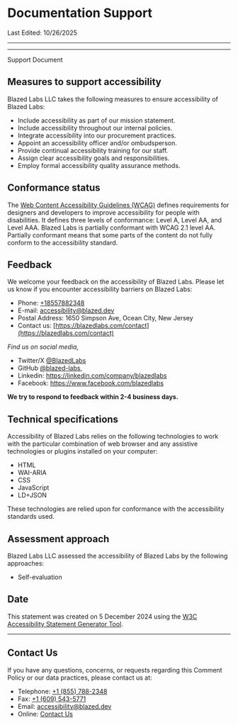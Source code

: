 
# Documentation Support

Last Edited: 10/26/2025

---

<TableOfContents />

---

Support Document

## Measures to support accessibility

Blazed Labs LLC takes the following measures to ensure accessibility of Blazed Labs:
* Include accessibility as part of our mission statement.
* Include accessibility throughout our internal policies.
* Integrate accessibility into our procurement practices.
* Appoint an accessibility officer and/or ombudsperson.
* Provide continual accessibility training for our staff.
* Assign clear accessibility goals and responsibilities.
* Employ formal accessibility quality assurance methods.

## Conformance status
The [Web Content Accessibility Guidelines (WCAG)](https://www.w3.org/WAI/standards-guidelines/wcag/) defines requirements for designers and developers to improve accessibility for people with disabilities. 
It defines three levels of conformance: Level A, Level AA, and Level AAA. Blazed Labs is partially conformant with WCAG 2.1 level AA. 
Partially conformant means that some parts of the content do not fully conform to the accessibility standard.

## Feedback
We welcome your feedback on the accessibility of Blazed Labs. Please let us know if you encounter accessibility barriers on Blazed Labs:

* Phone: [+18557882348](tel:+18557882348)
* E-mail: [accessibility@blazed.dev](mailto:accessibility@blazed.dev)
* Postal Address: 1650 Simpson Ave, Ocean City, New Jersey
* Contact us: [https://blazedlabs.com/contact](https://blazedlabs.com/contact)

*Find us on social media,*
* Twitter/X <a href="https://x.com/BlazedLabs" target="_blank">@BlazedLabs</a>
* GitHub <a href="https://github.com/blazed-labs" target="_blank">@blazed-labs</a>,
* Linkedin: <a href="https://linkedin.com/company/blazedlabs" target="_blank">https://linkedin.com/company/blazedlabs</a>
* Facebook: <a href="https://www.facebook.com/blazedlabs" target="_blank">https://www.facebook.com/blazedlabs</a>

**We try to respond to feedback within 2-4 business days.**

## Technical specifications
Accessibility of Blazed Labs relies on the following technologies to work with the particular combination of web browser and any assistive technologies or plugins installed on your computer:

* HTML
* WAI-ARIA
* CSS
* JavaScript
* LD+JSON

These technologies are relied upon for conformance with the accessibility standards used.

## Assessment approach
Blazed Labs LLC assessed the accessibility of Blazed Labs by the following approaches:
* Self-evaluation

## Date
This statement was created on 5 December 2024 using the [W3C Accessibility Statement Generator Tool](https://www.w3.org/WAI/planning/statements/).

---

## Contact Us

If you have any questions, concerns, or requests regarding this Comment Policy or our data practices, please contact us at:

* Telephone: [+1 (855) 788-2348](tel:18557882348)
* Fax: [+1 (609) 543-5771](tel:+16095435771)
* Email: [accessibility@blazed.dev](mailto:accessibility@blazed.dev)
* Online: [Contact Us](/contact/)
